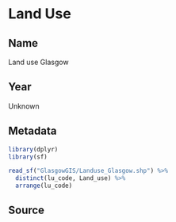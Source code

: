 # Land Use

## Name

Land use Glasgow

## Year

Unknown

## Metadata

```r
library(dplyr)
library(sf)

read_sf("GlasgowGIS/Landuse_Glasgow.shp") %>% 
  distinct(lu_code, Land_use) %>% 
  arrange(lu_code)

```

## Source

